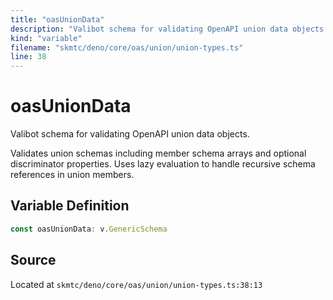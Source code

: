 ```yaml
---
title: "oasUnionData"
description: "Valibot schema for validating OpenAPI union data objects."
kind: "variable"
filename: "skmtc/deno/core/oas/union/union-types.ts"
line: 38
---
```


# oasUnionData

Valibot schema for validating OpenAPI union data objects.

Validates union schemas including member schema arrays and optional
discriminator properties. Uses lazy evaluation to handle recursive
schema references in union members.

## Variable Definition

```typescript
const oasUnionData: v.GenericSchema
```

## Source

Located at `skmtc/deno/core/oas/union/union-types.ts:38:13`

